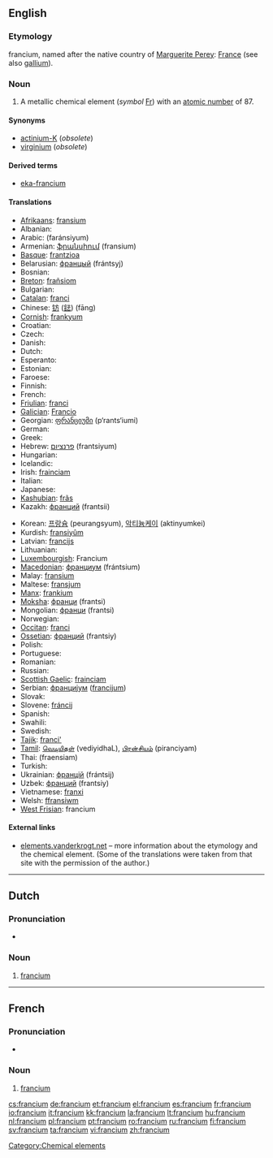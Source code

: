 {{also|Francium}}
==English==
{{elements|Fr|radon|Rn|radium|Ra}}

{{wikipedia}}

===Etymology===
{{etyl|NL.}} francium, named after the native country of [[:w:Marguerite Perey|Marguerite Perey]]: [[France]] (see also [[gallium]]).

===Noun===
{{en-noun|-}}

# A metallic chemical element (''symbol'' [[Fr]]) with an [[atomic number]] of 87.

====Synonyms====
* [[actinium-K]] (''obsolete'')
* [[virginium]] (''obsolete'')

====Derived terms====
* [[eka-francium]]

====Translations====
{{trans-top|chemical element}}
* [[Afrikaans]]: [[fransium]]
* Albanian: {{t-|sq|francium|xs=Albanian}}
* Arabic: {{Arab|[[فرنسيوم]]}} (faránsiyum) {{m}}
* Armenian: [[ֆրանսիում]] (fransium)
* [[Basque]]: [[frantzioa]]
* Belarusian: [[францый]] (frántsyj) {{m}}
* Bosnian: {{t-|bs|francij}}
* [[Breton]]: [[frañsiom]]
* Bulgarian: {{t-|bg|франций|m|tr=frántsij|sc=Cyrl}}
* [[Catalan]]: [[franci]] {{m}}
* Chinese: [[钫]] ([[鍅]]) (fāng)
* [[Cornish]]: [[frankyum]]
* Croatian: {{t-|hr|francij}}
* Czech: {{t+|cs|francium}}
* Danish: {{t-|da|francium}}
* Dutch: {{t+|nl|francium|n}}
* Esperanto: {{t-|eo|francio|xs=Esperanto}}
* Estonian: {{t-|et|frantsium}}
* Faroese: {{t-|fo|francium|xs=Faroese}}
* Finnish: {{t+|fi|frankium}}
* French: {{t+|fr|francium|m}}
* [[Friulian]]: [[franci]]
* [[Galician]]: [[Francio]]
* Georgian: [[ფრანციუმი]] (p‘rants‘iumi)
* German: {{t+|de|Francium|n}}
* Greek: {{t+|el|φράγκιο|n|tr=fránkio|sc=Grek}}
* Hebrew: [[פרנציום]] (frantsiyum)
* Hungarian: {{t+|hu|francium}}
* Icelandic: {{t+|is|fransín}}
* Irish: [[frainciam]]
* Italian: {{t+|it|francio|m}}
* Japanese: {{t+|ja|フランシウム|tr=furanshiumu|sc=Jpan}}
* [[Kashubian]]: [[frãs]]
* Kazakh: [[франций]] (frantsii)
{{trans-mid}}
* Korean: [[프랑슘]] (peurangsyum), [[악티늄케이]] (aktinyumkei)
* Kurdish: [[fransiyûm]]
* Latvian: [[francijs]]
* Lithuanian: {{t-|lt|francis|xs=Lithuanian}}
* [[Luxembourgish]]: Francium {{n}}
* [[Macedonian]]: [[франциум]] (frántsium) {{m}}
* Malay: [[fransium]]
* Maltese: [[fransjum]]
* [[Manx]]: [[frankium]]
* [[Moksha]]: [[франци]] (frantsi)
* Mongolian: [[франци]] (frantsi)
* Norwegian: {{t-|no|francium}}
* [[Occitan]]: [[franci]]
* [[Ossetian]]: [[франций]] (frantsiy)
* Polish: {{t+|pl|frans|m}}
* Portuguese: {{t+|pt|frâncio|m}}
* Romanian: {{t+|ro|franciu|n}}
* Russian: {{t+|ru|франций|m|tr=frántsij|sc=Cyrl}}
* [[Scottish Gaelic]]: [[frainciam]]
* Serbian: [[францијум]] ([[francijum]]) {{m}}
* Slovak: {{t-|sk|francium}}
* Slovene: [[fráncij]]
* Spanish: {{t+|es|francio|m}}
* Swahili: {{t-|sw|fransi|xs=Swahili}}
* Swedish: {{t+|sv|francium}}
* [[Tajik]]: [[franci']]
* [[Tamil]]: [[வெடியிதள்]] (vediyidhaL), [[பிரன்சியம்]] (piranciyam)
* Thai: {{Thai|[[แฟรนเซียม]]}} (fraensiam)
* Turkish: {{t+|tr|fransiyum}}
* Ukrainian: [[францій]] (frántsij) {{m}}
* Uzbek: [[франций]] (frantsiy)
* Vietnamese: [[franxi]]
* Welsh: [[ffransiwm]]
* [[West Frisian]]: francium {{n}}
{{trans-bottom}}

====External links====
* [http://elements.vanderkrogt.net/elem/fr.html elements.vanderkrogt.net] – more information about the etymology and the chemical element. (Some of the translations were taken from that site with the permission of the author.)

[[Category:Chemical elements]]

----

==Dutch==
{{wikipedia|lang=nl}}

===Pronunciation===
* {{audio|Nl-francium.ogg|Audio}}

===Noun===
{{infl|nl|noun|g=n}}

# {{chemical element|lang=nl}} [[francium#English|francium]]
----
==French==
{{wikipedia|lang=fr}}

===Pronunciation===
* {{IPA|lang=fr|/fʁɑ̃.sjɔm/ }}

===Noun===
{{fr-noun-unc|m}}

# {{chemical element|lang=fr}} [[#English|francium]]

[[cs:francium]]
[[de:francium]]
[[et:francium]]
[[el:francium]]
[[es:francium]]
[[fr:francium]]
[[io:francium]]
[[it:francium]]
[[kk:francium]]
[[la:francium]]
[[lt:francium]]
[[hu:francium]]
[[nl:francium]]
[[pl:francium]]
[[pt:francium]]
[[ro:francium]]
[[ru:francium]]
[[fi:francium]]
[[sv:francium]]
[[ta:francium]]
[[vi:francium]]
[[zh:francium]]